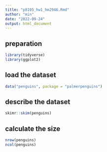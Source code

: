 ```yaml
---
title: "p8105_hw1_hm2946.Rmd"
author: "min"
date: "2022-09-24"
output: html_document
---
```

## preparation
```r
library(tidyverse)
library(ggplot2)
```

## load the dataset
```r
data("penguins", package = "palmerpenguins")
```

## describe the dataset
```r
skimr::skim(penguins)
```

## calculate the size
```r
nrow(penguins)
ncol(penguins)
```

